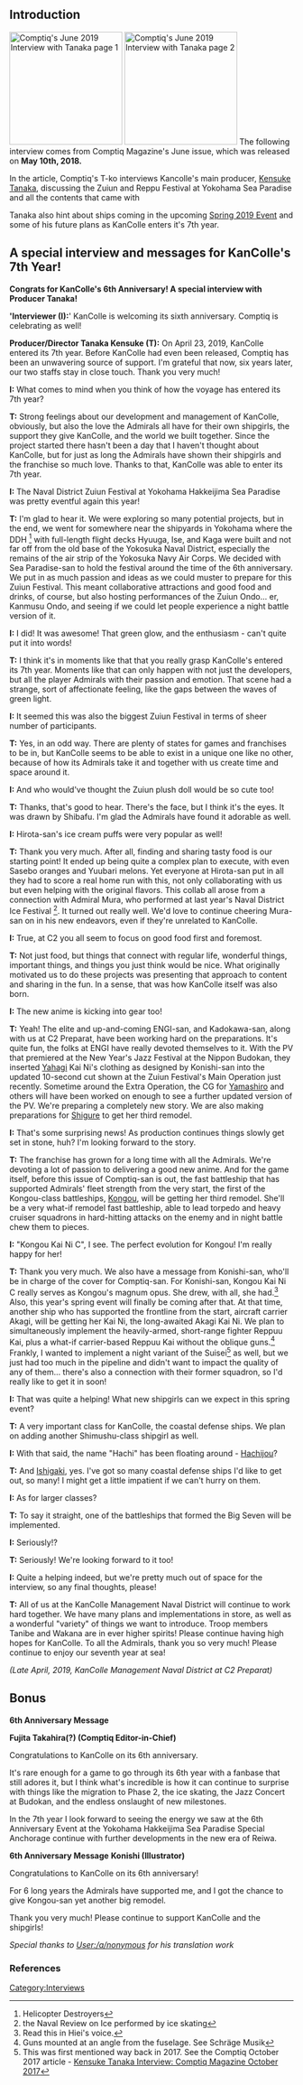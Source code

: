 ==Introduction==
[[File:Comptiq Interview June 2019 1.jpg|thumb|200px|right|Comptiq's June 2019 Interview with Tanaka page 1]]
[[File:Comptiq Interview June 2019 2.jpg|thumb|200px|right|Comptiq's June 2019 Interview with Tanaka page 2]]
The following interview comes from Comptiq Magazine's June issue, which was released on '''May 10th, 2018.''' 

In the article, Comptiq's T-ko interviews Kancolle's main producer, [[Kensuke Tanaka]], discussing the Zuiun and Reppu Festival at Yokohama Sea Paradise and all the contents that came with

Tanaka also hint about ships coming in the upcoming [[Spring 2019 Event]] and some of his future plans as KanColle enters it's 7th year.

==A special interview and messages for KanColle's 7th Year!==

'''Congrats for KanColle's 6th Anniversary! A special interview with Producer Tanaka!'''

''''Interviewer (I):'''' KanColle is welcoming its sixth anniversary. Comptiq is celebrating as well!

'''Producer/Director Tanaka Kensuke (T):''' On April 23, 2019, KanColle entered its 7th year. Before KanColle had even been released, Comptiq has been an unwavering source of support. I'm grateful that now, six years later, our two staffs stay in close touch.  Thank you very much!
 
'''I:''' What comes to mind when you think of how the voyage has entered its 7th year?

'''T:''' Strong feelings about our development and management of KanColle, obviously, but also the love the Admirals all have for their own shipgirls, the support they give KanColle, and the world we built together. Since the project started there hasn't been a day that I haven't thought about KanColle, but for just as long the Admirals have shown their shipgirls and the franchise so much love. Thanks to that, KanColle was able to enter its 7th year.
 
'''I:''' The Naval District Zuiun Festival at Yokohama Hakkeijima Sea Paradise was pretty eventful again this year!

'''T:''' I'm glad to hear it. We were exploring so many potential projects, but in the end, we went for somewhere near the shipyards in Yokohama where the DDH <ref> Helicopter Destroyers</ref> with full-length flight decks Hyuuga, Ise, and Kaga were built and not far off from the old base of the Yokosuka Naval District, especially the remains of the air strip of the Yokosuka Navy Air Corps. We decided with Sea Paradise-san to hold the festival around the time of the 6th anniversary. We put in as much passion and ideas as we could muster to prepare for this Zuiun Festival. This meant collaborative attractions and good food and drinks, of course, but also hosting performances of the Zuiun Ondo... er, Kanmusu Ondo, and seeing if we could let people experience a night battle version of it.
 
'''I:''' I did! It was awesome! That green glow, and the enthusiasm - can't quite put it into words!

'''T:''' I think it's in moments like that that you really grasp KanColle's entered its 7th year. Moments like that can only happen with not just the developers, but all the player Admirals with their passion and emotion. That scene had a strange, sort of affectionate feeling, like the gaps between the waves of green light.
 
'''I:''' It seemed this was also the biggest Zuiun Festival in terms of sheer number of participants.

'''T:''' Yes, in an odd way. There are plenty of states for games and franchises to be in, but KanColle seems to be able to exist in a unique one like no other, because of how its Admirals take it and together with us create time and space around it.
 
'''I:''' And who would've thought the Zuiun plush doll would be so cute too!

'''T:''' Thanks, that's good to hear. There's the face, but I think it's the eyes. It was drawn by Shibafu. I'm glad the Admirals have found it adorable as well.
 
'''I:''' Hirota-san's ice cream puffs were very popular as well!

'''T:''' Thank you very much. After all, finding and sharing tasty food is our starting point! It ended up being quite a complex plan to execute, with even Sasebo oranges and Yuubari melons. Yet everyone at Hirota-san put in all they had to score a real home run with this, not only collaborating with us but even helping with the original flavors. This collab all arose from a connection with Admiral Mura, who performed at last year's Naval District Ice Festival <ref> the Naval Review on Ice performed by ice skating</ref>. It turned out really well. We'd love to continue cheering Mura-san on in his new endeavors, even if they're unrelated to KanColle.
 
'''I:''' True, at C2 you all seem to focus on good food first and foremost.

'''T:''' Not just food, but things that connect with regular life, wonderful things, important things, and things you just think would be nice. What originally motivated us to do these projects was presenting that approach to content and sharing in the fun. In a sense, that was how KanColle itself was also born.
 
'''I:''' The new anime is kicking into gear too!

'''T:''' Yeah! The elite and up-and-coming ENGI-san, and Kadokawa-san, along with us at C2 Preparat, have been working hard on the preparations. It's quite fun, the folks at ENGI have really devoted themselves to it. With the PV that premiered at the New Year's Jazz Festival at the Nippon Budokan, they inserted [[Yahagi]] Kai Ni's clothing as designed by Konishi-san into the updated 10-second cut shown at the Zuiun Festival's Main Operation just recently. Sometime around the Extra Operation, the CG for [[Yamashiro]] and others will have been worked on enough to see a further updated version of the PV. We're preparing a completely new story. We are also making preparations for [[Shigure]] to get her third remodel.
 
'''I:''' That's some surprising news! As production continues things slowly get set in stone, huh? I'm looking forward to the story.

'''T:''' The franchise has grown for a long time with all the Admirals. We're devoting a lot of passion to delivering a good new anime. And for the game itself, before this issue of Comptiq-san is out, the fast battleship that has supported Admirals' fleet strength from the very start, the first of the Kongou-class battleships, [[Kongou]], will be getting her third remodel. She'll be a very what-if remodel fast battleship, able to lead torpedo and heavy cruiser squadrons in hard-hitting attacks on the enemy and in night battle chew them to pieces.
 
'''I:''' "Kongou Kai Ni C", I see. The perfect evolution for Kongou! I'm really happy for her!

'''T:''' Thank you very much. We also have a message from Konishi-san, who'll be in charge of the cover for Comptiq-san. For Konishi-san, Kongou Kai Ni C really serves as Kongou's magnum opus. She drew, with all, she had.<ref>Read this in Hiei's voice.</ref> Also, this year's spring event will finally be coming after that. At that time, another ship who has supported the frontline from the start, aircraft carrier Akagi, will be getting her Kai Ni, the long-awaited Akagi Kai Ni. We plan to simultaneously implement the heavily-armed, short-range fighter Reppuu Kai, plus a what-if carrier-based Reppuu Kai without the oblique guns.<ref>Guns mounted at an angle from the fuselage. See Schräge Musik</ref> Frankly, I wanted to implement a night variant of the Suisei<ref>This was first mentioned way back in 2017. See the Comptiq October 2017 article - [[Kensuke Tanaka Interview: Comptiq Magazine October 2017]]</ref> as well, but we just had too much in the pipeline and didn't want to impact the quality of any of them... there's also a connection with their former squadron, so I'd really like to get it in soon!
 
'''I:''' That was quite a helping! What new shipgirls can we expect in this spring event?

'''T:''' A very important class for KanColle, the coastal defense ships. We plan on adding another Shimushu-class shipgirl as well.

'''I:''' With that said, the name "Hachi" has been floating around - [[Hachijou]]?

'''T:''' And [[Ishigaki]], yes. I've got so many coastal defense ships I'd like to get out, so many! I might get a little impatient if we can't hurry on them.

'''I:''' As for larger classes?

'''T:''' To say it straight, one of the battleships that formed the Big Seven will be implemented.

'''I:''' Seriously!?

'''T:''' Seriously! We're looking forward to it too!
 
'''I:''' Quite a helping indeed, but we're pretty much out of space for the interview, so any final thoughts, please!

'''T:''' All of us at the KanColle Management Naval District will continue to work hard together. We have many plans and implementations in store, as well as a wonderful "variety" of things we want to introduce. Troop members Tanibe and Wakana are in ever higher spirits! Please continue having high hopes for KanColle. To all the Admirals, thank you so very much! Please continue to enjoy our seventh year at sea!

''(Late April, 2019, KanColle Management Naval District at C2 Preparat)''

==Bonus==

'''6th Anniversary Message'''

'''Fujita Takahira(?) (Comptiq Editor-in-Chief)'''

Congratulations to KanColle on its 6th anniversary.

It's rare enough for a game to go through its 6th year with a fanbase that still adores it, but I think what's incredible is how it can continue to surprise with things like the migration to Phase 2, the ice skating, the Jazz Concert at Budokan, and the endless onslaught of new milestones.

In the 7th year I look forward to seeing the energy we saw at the 6th Anniversary Event at the Yokohama Hakkeijima Sea Paradise Special Anchorage continue with further developments in the new era of Reiwa.
 
'''6th Anniversary Message'''
'''Konishi (Illustrator)'''

Congratulations to KanColle on its 6th anniversary!
 
For 6 long years the Admirals have supported me, and I got the chance to give Kongou-san yet another big remodel.

Thank you very much! Please continue to support KanColle and the shipgirls!

''Special thanks to [[User:/a/nonymous]] for his translation work''

===References===
<references/>


{{Interview}}
[[Category:Interviews]]